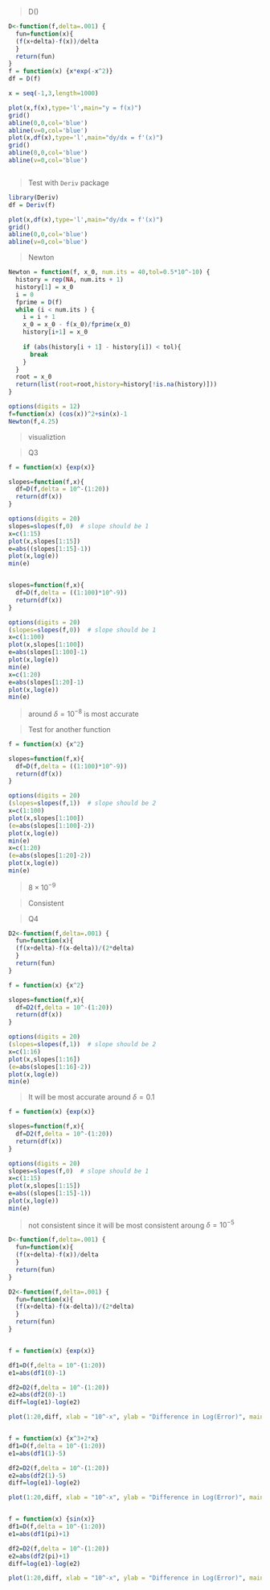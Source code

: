 
> D() 

```r
D<-function(f,delta=.001) {
  fun=function(x){
  (f(x+delta)-f(x))/delta
  }
  return(fun)
}
f = function(x) {x*exp(-x^2)}
df = D(f)

x = seq(-1,3,length=1000)

plot(x,f(x),type='l',main="y = f(x)")
grid()
abline(0,0,col='blue')
abline(v=0,col='blue')
plot(x,df(x),type='l',main="dy/dx = f'(x)")
grid()
abline(0,0,col='blue')
abline(v=0,col='blue')
```

```r


```

> Test with `Deriv` package

```r
library(Deriv)
df = Deriv(f)

plot(x,df(x),type='l',main="dy/dx = f'(x)")
grid()
abline(0,0,col='blue')
abline(v=0,col='blue')
```

> Newton

```r

Newton = function(f, x_0, num.its = 40,tol=0.5*10^-10) {
  history = rep(NA, num.its + 1)
  history[1] = x_0
  i = 0
  fprime = D(f)
  while (i < num.its ) {
    i = i + 1
    x_0 = x_0 - f(x_0)/fprime(x_0)
    history[i+1] = x_0
    
    if (abs(history[i + 1] - history[i]) < tol){
      break
    }
  }
  root = x_0
  return(list(root=root,history=history[!is.na(history)]))
}

options(digits = 12)
f=function(x) (cos(x))^2+sin(x)-1
Newton(f,4.25)
```

> visualiztion


> Q3

```r
f = function(x) {exp(x)}

slopes=function(f,x){
  df=D(f,delta = 10^-(1:20))
  return(df(x))
}

options(digits = 20)
slopes=slopes(f,0)  # slope should be 1
x=c(1:15)
plot(x,slopes[1:15])
e=abs((slopes[1:15]-1))
plot(x,log(e))
min(e)


slopes=function(f,x){
  df=D(f,delta = ((1:100)*10^-9))
  return(df(x))
}

options(digits = 20)
(slopes=slopes(f,0))  # slope should be 1
x=c(1:100)
plot(x,slopes[1:100])
e=abs(slopes[1:100]-1)
plot(x,log(e))
min(e)
x=c(1:20)
e=abs(slopes[1:20]-1)
plot(x,log(e))
min(e)


```

> around $\delta=10^{-8}$ is most accurate

> Test for another function

```r
f = function(x) {x^2}

slopes=function(f,x){
  df=D(f,delta = ((1:100)*10^-9))
  return(df(x))
}

options(digits = 20)
(slopes=slopes(f,1))  # slope should be 2
x=c(1:100)
plot(x,slopes[1:100])
(e=abs(slopes[1:100]-2))
plot(x,log(e))
min(e)
x=c(1:20)
(e=abs(slopes[1:20]-2))
plot(x,log(e))
min(e)
```

> $8\times10^{-9}$

> Consistent

> Q4

```r
D2<-function(f,delta=.001) {
  fun=function(x){
  (f(x+delta)-f(x-delta))/(2*delta)
  }
  return(fun)
}

f = function(x) {x^2}

slopes=function(f,x){
  df=D2(f,delta = 10^-(1:20))
  return(df(x))
}

options(digits = 20)
(slopes=slopes(f,1))  # slope should be 2
x=c(1:16)
plot(x,slopes[1:16])
(e=abs(slopes[1:16]-2))
plot(x,log(e))
min(e)
```

> It will be most accurate around $\delta=0.1$

```r
f = function(x) {exp(x)}

slopes=function(f,x){
  df=D2(f,delta = 10^-(1:20))
  return(df(x))
}

options(digits = 20)
slopes=slopes(f,0)  # slope should be 1
x=c(1:15)
plot(x,slopes[1:15])
e=abs((slopes[1:15]-1))
plot(x,log(e))
min(e)
```

> not consistent since it will be most consistent aroung $\delta=10^{-5}$



```r
D<-function(f,delta=.001) {
  fun=function(x){
  (f(x+delta)-f(x))/delta
  }
  return(fun)
}

D2<-function(f,delta=.001) {
  fun=function(x){
  (f(x+delta)-f(x-delta))/(2*delta)
  }
  return(fun)
}


f = function(x) {exp(x)}

df1=D(f,delta = 10^-(1:20))
e1=abs(df1(0)-1)

df2=D2(f,delta = 10^-(1:20))
e2=abs(df2(0)-1)
diff=log(e1)-log(e2)

plot(1:20,diff, xlab = "10^-x", ylab = "Difference in Log(Error)", main = "Plot of differences in log(error) between two methods for e^x")


f = function(x) {x^3+2*x}
df1=D(f,delta = 10^-(1:20))
e1=abs(df1(1)-5)

df2=D2(f,delta = 10^-(1:20))
e2=abs(df2(1)-5)
diff=log(e1)-log(e2)

plot(1:20,diff, xlab = "10^-x", ylab = "Difference in Log(Error)", main = "Plot of differences in log(error) between two methods for x^3+2x")


f = function(x) {sin(x)}
df1=D(f,delta = 10^-(1:20))
e1=abs(df1(pi)+1)

df2=D2(f,delta = 10^-(1:20))
e2=abs(df2(pi)+1)
diff=log(e1)-log(e2)

plot(1:20,diff, xlab = "10^-x", ylab = "Difference in Log(Error)", main = "Plot of differences in log(error) between two methods for sin(x)")

```












